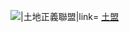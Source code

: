 [[File:Catapult Icon.svg|{{{1|20px}}}|土地正義聯盟|link=]] [[土地正義聯盟|土盟]]<noinclude>

{{Documentation
|1 = Template:political party/doc2
|content = {{Template:political party/doc2 |[[土地正義聯盟]]擬似黨徽及黨名}}
}}